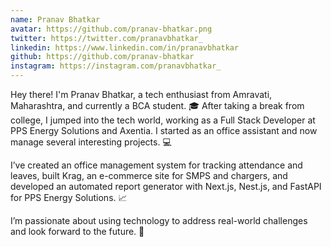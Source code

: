 ```yaml
---
name: Pranav Bhatkar
avatar: https://github.com/pranav-bhatkar.png
twitter: https://twitter.com/pranavbhatkar_
linkedin: https://www.linkedin.com/in/pranavbhatkar
github: https://github.com/pranav-bhatkar
instagram: https://instagram.com/pranavbhatkar_
---
```


Hey there! I'm Pranav Bhatkar, a tech enthusiast from Amravati, Maharashtra, and currently a BCA student. 🎓 After taking a break from college, I jumped into the tech world, working as a Full Stack Developer at PPS Energy Solutions and Axentia. I started as an office assistant and now manage several interesting projects. 💻

I’ve created an office management system for tracking attendance and leaves, built Krag, an e-commerce site for SMPS and chargers, and developed an automated report generator with Next.js, Nest.js, and FastAPI for PPS Energy Solutions. 📈

I’m passionate about using technology to address real-world challenges and look forward to the future. 🚀
